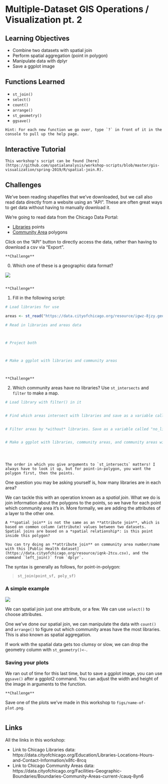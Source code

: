 # Multiple-Dataset GIS Operations / Visualization pt. 2

## Learning Objectives

- Combine two datasets with spatial join
- Perform spatial aggregation (point in polygon)
- Manipulate data with dplyr
- Save a ggplot image

## Functions Learned

- `st_join()`
- `select()`
- `count()`
- `arrange()`
- `st_geometry()`
- `ggsave()`

```block
Hint: For each new function we go over, type `?` in front of it in the console to pull up the help page.
```

## Interactive Tutorial

```block
This workshop's script can be found [here](https://github.com/spatialanalysis/workshop-scripts/blob/master/gis-visualization/spring-2019/R/spatial-join.R).
```

## Challenges

We've been reading shapefiles that we've downloaded, but we call also read data directly from a website using an "API". These are often great ways to get data without having to manually download it.

We're going to read data from the Chicago Data Portal:

- [Libraries](https://data.cityofchicago.org/Education/Libraries-Locations-Hours-and-Contact-Information/x8fc-8rcq) points
- [Community Area](https://data.cityofchicago.org/Facilities-Geographic-Boundaries/Boundaries-Community-Areas-current-/cauq-8yn6) polygons

Click on the "API" button to directly access the data, rather than having to download a csv via "Export".

```block
**Challenge**
```
0. Which one of these is a geographic data format?

![](figs/libraries.png)
```block
```


```block
**Challenge**
```
1. Fill in the following script:
```r
# Load libraries for use

areas <- st_read("https://data.cityofchicago.org/resource/igwz-8jzy.geojson")

# Read in libraries and areas data



# Project both



# Make a ggplot with libraries and community areas



```
```block
```


```block
**Challenge**
```
2. Which community areas have no libraries? Use `st_intersects` and `filter` to make a map.
```r
# Load library with filter() in it


# Find which areas intersect with libraries and save as a variable called "intersects"


# Filter areas by *without* libraries. Save as a variable called "no_lib" Hint: use "==" instead of ">" in the logical comparison


# Make a ggplot with libraries, community areas, and community areas without libraries




```
```block
```

```block
The order in which you give arguments to `st_intersects` matters! I always have to look it up, but for point-in-polygon, you want the polygon first, then the points.
```

One question you may be asking yourself is, how many libraries are in each area?

We can tackle this with an operation known as a *spatial join*. What we do is join information about the polygons to the points, so we have for each point which community area it's in. More formally, we are adding the attributes of a layer to the other one.

```block
A **spatial join** is not the same as an **attribute join**, which is based on common column (attribute) values between two datasets. Spatial joins are based on a *spatial relationship*: is this point inside this polygon?

You can try doing an **attribute join** on community area number/name with this [Public Health dataset](https://data.cityofchicago.org/resource/iqnk-2tcu.csv), and the command `left_join()` from `dplyr`.
```

The syntax is generally as follows, for point-in-polygon:

> `st_join(point_sf, poly_sf)`

### A simple example

![](figs/point_in_poly.png)

We can spatial join just one attribute, or a few. We can use `select()` to choose attributes.

One we've done our spatial join, we can manipulate the data with `count()` and `arrange()` to figure out which community areas have the most libraries. This is also known as spatial aggregation.

If work with the spatial data gets too clumsy or slow, we can drop the geometry column with `st_geometry()<-`.

### Saving your plots

We ran out of time for this last time, but to save a ggplot image, you can use `ggsave()` after a ggplot2 command. You can adjust the width and height of the image in arguments to the function.

```block
**Challenge**
```
Save one of the plots we've made in this workshop to `figs/name-of-plot.png`.
```block
```

## Links
All the links in this workshop:

- Link to Chicago Libraries data: https://data.cityofchicago.org/Education/Libraries-Locations-Hours-and-Contact-Information/x8fc-8rcq
- Link to Chicago Community Areas data: https://data.cityofchicago.org/Facilities-Geographic-Boundaries/Boundaries-Community-Areas-current-/cauq-8yn6
